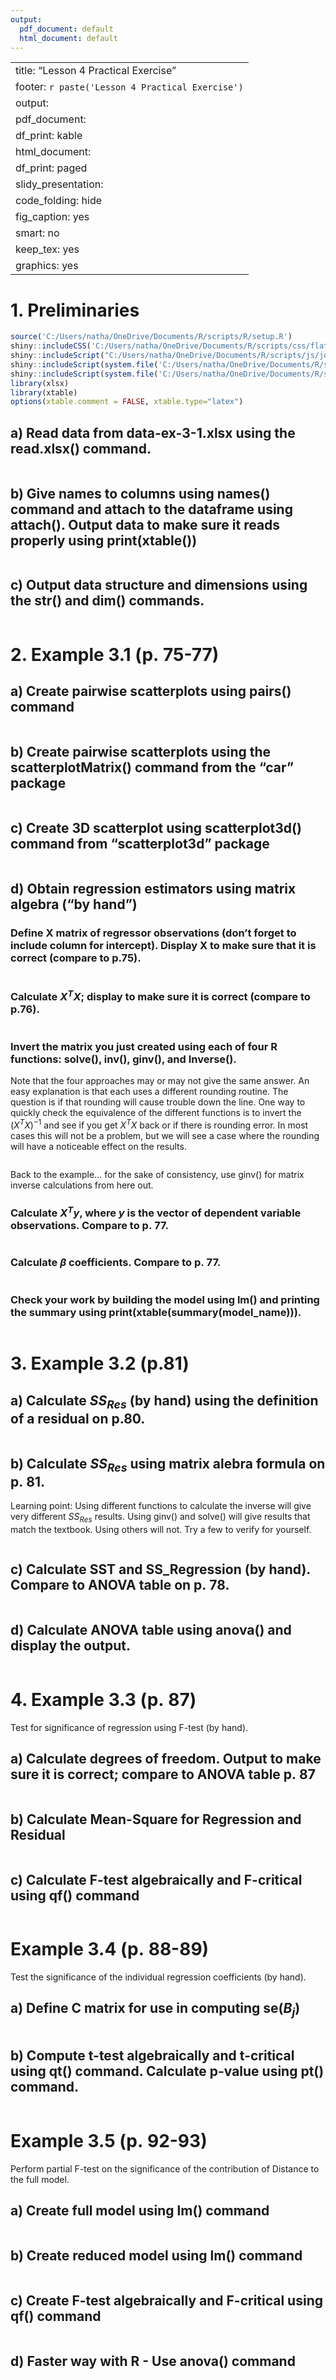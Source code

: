 ```yaml
---
output:
  pdf_document: default
  html_document: default
---
```

---
title: "Lesson 4 Practical Exercise"
footer: `r paste('Lesson 4 Practical Exercise')`
output:
  pdf_document:
    df_print: kable
  html_document:
    df_print: paged
  slidy_presentation:
    code_folding: hide
    fig_caption: yes
    smart: no
keep_tex: yes
graphics: yes
---

# 1. Preliminaries

```r
source('C:/Users/natha/OneDrive/Documents/R/scripts/R/setup.R')
shiny::includeCSS('C:/Users/natha/OneDrive/Documents/R/scripts/css/flat-slidy.css')
shiny::includeScript("C:/Users/natha/OneDrive/Documents/R/scripts/js/jquery.min.js")
shiny::includeScript(system.file('C:/Users/natha/OneDrive/Documents/R/scripts','js','tpt-scroll.js'))
shiny::includeScript(system.file('C:/Users/natha/OneDrive/Documents/R/scripts','js','hideout.js'))
library(xlsx)
library(xtable)
options(xtable.comment = FALSE, xtable.type="latex")
```

## a) Read data from data-ex-3-1.xlsx using the read.xlsx() command.

```r

```

## b) Give names to columns using names() command and attach to the dataframe using attach(). Output data to make sure it reads properly using print(xtable(\textit{dataname}))
```r

```

## c) Output data structure and dimensions using the str() and dim() commands.
```r

```


# 2. Example 3.1 (p. 75-77)
## a) Create pairwise scatterplots using pairs() command
```r

```

## b) Create pairwise scatterplots using the scatterplotMatrix() command from the "car" package
```r

```

## c) Create 3D scatterplot using scatterplot3d() command from "scatterplot3d" package
```r

```

## d) Obtain regression estimators using matrix algebra ("by hand")

### Define X matrix of regressor observations (don't forget to include column for intercept). Display X to make sure that it is correct (compare to p.75).
```r

```

### Calculate $X^TX$; display to make sure it is correct (compare to p.76).
```r

```

### Invert the matrix you just created using each of four R functions: solve(), inv(), ginv(), and Inverse().
Note that the four approaches may or may not give the same answer. An easy explanation is that each uses a different rounding routine. The question is if that rounding will cause trouble down the line. One way to quickly check the equivalence of the different functions is to invert the $(X^TX)^{-1}$ and see if you get $X^TX$ back or if there is rounding error. In most cases this will not be a problem, but we will see a case where the rounding will have a noticeable effect on the results.
```r

```

Back to the example... for the sake of consistency, use ginv() for matrix inverse calculations from here out.

### Calculate $X^Ty$, where $y$ is the vector of dependent variable observations. Compare to p. 77.
```r

```

### Calculate $\beta$ coefficients. Compare to p. 77.
```r

```

### Check your work by building the model using lm() and printing the summary using print(xtable(summary(model_name))).
```r

```

# 3. Example 3.2 (p.81)
## a) Calculate $SS_{Res}$ (by hand) using the definition of a residual on p.80.
```r

```

## b) Calculate $SS_{Res}$ using matrix alebra formula on p. 81.

Learning point: Using different functions to calculate the inverse will give very different $SS_{Res}$ results. Using ginv() and solve() will give results that match the textbook. Using others will not. Try a few to verify for yourself.

```r

```

## c) Calculate SST and SS_Regression (by hand). Compare to ANOVA table on p. 78.
```r

```

## d) Calculate ANOVA table using anova() and display the output.
```r

```

# 4. Example 3.3 (p. 87) 

Test for significance of regression using F-test (by hand).

## a) Calculate degrees of freedom. Output to make sure it is correct; compare to ANOVA table p. 87
```r

```

## b) Calculate Mean-Square for Regression and Residual
```r

```

## c) Calculate F-test algebraically and F-critical using qf() command
```r

```

# Example 3.4 (p. 88-89) 

Test the significance of the individual regression coefficients (by hand).

## a) Define C matrix for use in computing se($B_j$)
```r

```

## b) Compute t-test algebraically and t-critical using qt() command. Calculate p-value using pt() command.
```r

```

# Example 3.5 (p. 92-93)

Perform partial F-test on the significance of the contribution of Distance to the full model.

## a) Create full model using lm() command
```r

```

## b) Create reduced model using lm() command
```r

```

## c) Create F-test algebraically and F-critical using qf() command
```r

```

## d) Faster way with R - Use anova() command
```r

```





